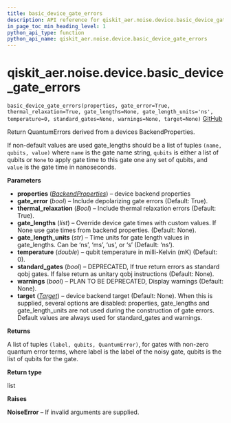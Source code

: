 ```yaml
---
title: basic_device_gate_errors
description: API reference for qiskit_aer.noise.device.basic_device_gate_errors
in_page_toc_min_heading_level: 1
python_api_type: function
python_api_name: qiskit_aer.noise.device.basic_device_gate_errors
---
```


# qiskit\_aer.noise.device.basic\_device\_gate\_errors

<span id="qiskit_aer.noise.device.basic_device_gate_errors" />

`basic_device_gate_errors(properties, gate_error=True, thermal_relaxation=True, gate_lengths=None, gate_length_units='ns', temperature=0, standard_gates=None, warnings=None, target=None)` [GitHub](https://github.com/qiskit/qiskit-aer/tree/stable/0.11/qiskit_aer/noise/device/models.py "view source code")

Return QuantumErrors derived from a devices BackendProperties.

If non-default values are used gate\_lengths should be a list of tuples `(name, qubits, value)` where `name` is the gate name string, `qubits` is either a list of qubits or `None` to apply gate time to this gate one any set of qubits, and `value` is the gate time in nanoseconds.

**Parameters**

*   **properties** ([*BackendProperties*](qiskit.providers.models.BackendProperties "qiskit.providers.models.BackendProperties")) – device backend properties
*   **gate\_error** (*bool*) – Include depolarizing gate errors (Default: True).
*   **thermal\_relaxation** (*Bool*) – Include thermal relaxation errors (Default: True).
*   **gate\_lengths** (*list*) – Override device gate times with custom values. If None use gate times from backend properties. (Default: None).
*   **gate\_length\_units** (*str*) – Time units for gate length values in gate\_lengths. Can be ‘ns’, ‘ms’, ‘us’, or ‘s’ (Default: ‘ns’).
*   **temperature** (*double*) – qubit temperature in milli-Kelvin (mK) (Default: 0).
*   **standard\_gates** (*bool*) – DEPRECATED, If true return errors as standard qobj gates. If false return as unitary qobj instructions (Default: None).
*   **warnings** (*bool*) – PLAN TO BE DEPRECATED, Display warnings (Default: None).
*   **target** ([*Target*](qiskit.transpiler.Target "qiskit.transpiler.Target")) – device backend target (Default: None). When this is supplied, several options are disabled: properties, gate\_lengths and gate\_length\_units are not used during the construction of gate errors. Default values are always used for standard\_gates and warnings.

**Returns**

A list of tuples `(label, qubits, QuantumError)`, for gates with non-zero quantum error terms, where label is the label of the noisy gate, qubits is the list of qubits for the gate.

**Return type**

list

**Raises**

**NoiseError** – If invalid arguments are supplied.

